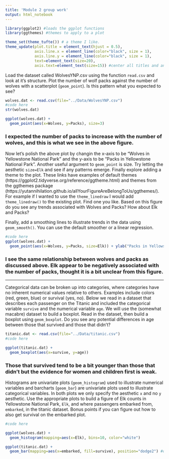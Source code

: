 ```yaml
---
title: 'Module 2 group work'
output: html_notebook
---
```


```r
library(ggplot2) #loads the ggplot functions
library(ggthemes) #themes to apply to a plot

theme_set(theme_tufte()) # a theme I like.
theme_update(plot.title = element_text(hjust = 0.5), 
             axis.line.x = element_line(color="black", size = 1),
             axis.line.y = element_line(color="black", size = 1),
             text=element_text(size=20),
             axis.text=element_text(size=15)) #center all titles and and axis lines

```


Load the dataset called WolvesYNP.csv using the function `read.csv` and look at it's structure. Plot the number of wolf packs against the number of wolves with a scatterplot (`geom_point`). Is this pattern what you expected to see?

```r
wolves.dat <- read.csv(file="../Data/WolvesYNP.csv")
#code here
str(wolves.dat)

ggplot(wolves.dat) +
  geom_point(aes(x=Wolves, y=Packs), size=3)
```

### I expected the number of packs to increase with the number of wolves, and this is what we see in the above figure.

Now let's polish the above plot by changin the x-axis to be "Wolves in Yellowstone National Park" and the y-axis to be "Packs in Yellowstone National Park". Another useful argument to `geom_point` is size. Try letting the aesthetic `size=Elk` and see if any patterns emerge. Finally explore adding a theme to the plot. These links have examples of default themes (https://ggplot2.tidyverse.org/reference/ggtheme.html) and themes from the ggthemes package (https://yutannihilation.github.io/allYourFigureAreBelongToUs/ggthemes/). For example if I wanted to use the `theme_linedraw` I would add `theme_linedraw()` to the existing plot. Find one you like. Based on this figure do you see any trends associated with Wolves and Packs? How about Elk and Packs?

Finally, add a smoothing lines to illustrate trends in the data using `geom_smooth()`. You can use the default smoother or a linear regression. 
```r
#code here
ggplot(wolves.dat) +
  geom_point(aes(x=Wolves, y=Packs, size=Elk)) + ylab("Packs in Yellowstone National Park") + xlab("Wolves in Yellowstone National Park")
```

### I see the same relationship between wolves and packs as discussed above. Elk appear to be negatively associated with the number of packs, thought it is a bit unclear from this figure.

----------------

Categorical data can be broken up into categories, where categories have no inherent numerical values relative to others. Examples include colors (red, green, blue) or survival (yes, no). Below we read in a dataset that describes each passenger on the Titanic and included the categorical variable `survive` and the numerical variable `age`. We will use the (somewhat macabre) dataset to build a boxplot. Read in the dataset, then build a boxplot using `geom_boxplot`. Do you see any potential differences in age between those that survived and those that didn't?

```r
titanic.dat <- read.csv(file="../Data/titanic.csv")
#code here

ggplot(titanic.dat) +
  geom_boxplot(aes(x=survive, y=age))
```
### Those that survived tend to be a bit younger than those that didn't but the evidence for women and children first is weak. 

Histograms are univariate plots (`geom_histogram`) used to illustrate numerical variables and barcharts (`geom_bar`) are univariate plots used to illustrate categorical variables. In both plots we only specify the aesthetic `x` and no `y` aesthetic. Use the appropriate plots to build a figure of Elk counts in Yellowstone National Park, `Elk`, and where passengers embarked from, `embarked`, in the titanic dataset. Bonus points if you can figure out how to also get survival on the embarked plot.

```r
#code here

ggplot(wolves.dat) +
  geom_histogram(mapping=aes(x=Elk), bins=10, color="white")

ggplot(titanic.dat) + 
  geom_bar(mapping=aes(x=embarked, fill=survive), position="dodge2") #dodge puts the bars next to each other, for easier comparison.
```

